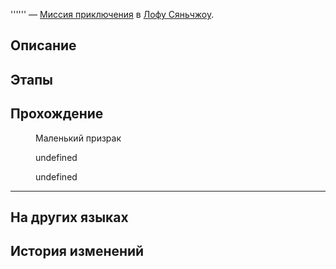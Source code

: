 {{Дополнить|Диалоги.}}
{{Миссия Инфобокс
|id              = 4040263
|Название        = 
|Изображение     = Миссия Освоения .png
|Тип             = Миссия приключения
|События         = 
|Глава           = 
|Условия         = Завершена {{cx}}<!--Hidden Mission ID 4040262-->
|Персонажи       = Маленький призрак; Первопроходец
|СтартЛокация    = [[Лофу Сяньчжоу]] — [[Сад безмятежности]]
|Локации         = Сад безмятежности
|Предыдущая      = 
|Следующая       = 
|Награды         = 
}}
'''''' — [[Миссия приключения]] в [[Лофу Сяньчжоу]].

==Описание==
{{Описание|<!--официальное описание из Перекрёстка судеб-->}}

==Этапы==


==Прохождение==
{{Дополнить}}


:{{Диалог|?}} Маленький призрак
<!--Unknown TalkSentence: 414262134-->
<!--Unknown TalkSentence: 414262135-->
<!--Unknown TalkSentence: 414262126-->
<!--Unknown TalkSentence: 414262127-->
<!--Unknown TalkSentence: 414262128-->
:{{Диалог|Стрелка}} undefined
:{{Диалог|Стрелка}} undefined
<!--Unknown TalkSentence: 414262130-->
<!--Unknown TalkSentence: 414262133-->
----
{{Диалог Конец}}

==На других языках==
{{На других языках
|en   = 
|zhs  = 
|zht  = 
|ja   = 
|ko   = 
|es   = 
|fr   = 
|ru   = 
|th   = 
|vi   = 
|de   = 
|id   = 
|pt   = 
}}

==История изменений==
{{История изменений|2.7}}
